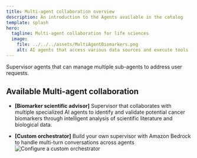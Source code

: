 ```yaml
---
title: Multi-agent collaboration overview
description: An introduction to the Agents available in the catalog
template: splash
hero:
  tagline: Multi-agent collaboration for life sciences
  image:
    file: ../../../assets/MultiAgentBiomarkers.png
    alt: AI agents that access various data sources and execute tools
---
```

Supervisor agents that can  manage multiple sub-agents to address user requests.

## Available Multi-agent collaboration

- **[Biomarker scientific  advisor]** Supervisor that collaborates with multiple specialized AI agents to identify and validate potential cancer biomarkers through intelligent analysis of scientific literature and biological data.

- **[Custom orchestrator]** Build your own supervisor with Amazon Bedrock to handle multi-turn conversations across agents
![Configure a custom orchestrator](../../../assets/HCLS-agents-MAC.jpg)
